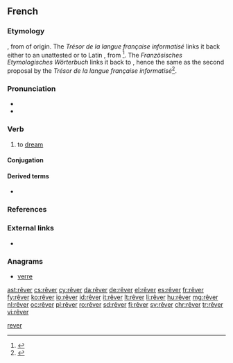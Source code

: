 {{also|rever}}
==French==

===Etymology===
{{inh|fr|frm|resver}}, from {{inh|fr|fro|resver||to consider, reflect, be delirious}} of {{unk.|fr|nocap=1|title=uncertain}} origin. The ''Trésor de la langue française informatisé'' links it back either to an unattested {{m|fro|*esver||to wander}} or to Latin {{m|la|*reexvadō}}, from {{affix|la|re-|ex-|evadō|nocat=1}}<ref>{{R:TLFi|etym=1}}</ref>. The ''Französisches Etymologisches Wörterbuch'' links it back to {{m|la|*reexvagus}}, hence the same as the second proposal by the ''Trésor de la langue française informatisé''<ref>{{R:FEW|100|184|title=*reexvagus}}</ref>.

===Pronunciation===
* {{audio|Fr-rêver.ogg|audio|lang=fr}}
* {{IPA|ʁɛ.ve|/ʁe.ve/|lang=fr}}

===Verb===
{{fr-verb}}

# to [[dream]]

====Conjugation====
{{fr-conj-auto}}

====Derived terms====
* {{l|fr|rêve}} {{pos n}}

===References===
<references/>

===External links===
* {{R:TLFi}}

===Anagrams===
* [[verre#French|verre]]

[[Category:fr:Thinking|rever]]

[[ast:rêver]]
[[cs:rêver]]
[[cy:rêver]]
[[da:rêver]]
[[de:rêver]]
[[el:rêver]]
[[es:rêver]]
[[fr:rêver]]
[[fy:rêver]]
[[ko:rêver]]
[[io:rêver]]
[[id:rêver]]
[[it:rêver]]
[[lt:rêver]]
[[li:rêver]]
[[hu:rêver]]
[[mg:rêver]]
[[nl:rêver]]
[[oc:rêver]]
[[pl:rêver]]
[[ro:rêver]]
[[sd:rêver]]
[[fi:rêver]]
[[sv:rêver]]
[[chr:rêver]]
[[tr:rêver]]
[[vi:rêver]]